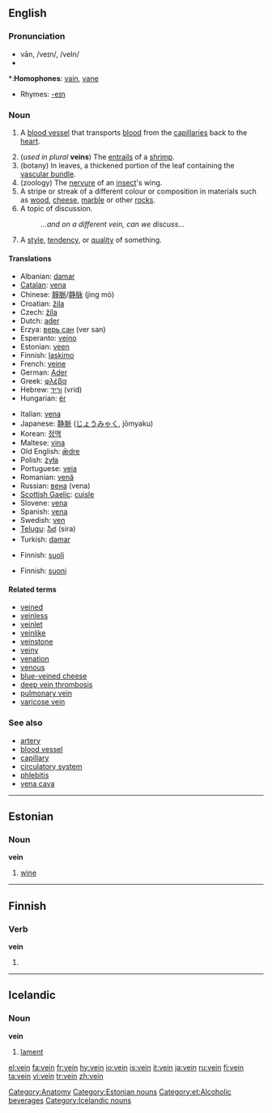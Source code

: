 {{wikipedia}}
==English==

===Pronunciation===
*vān, /veɪn/, /veIn/
*{{audio|en-us-vein.ogg|Audio (US)}}

*:'''Homophones''': [[vain]], [[vane]]
*Rhymes: [[Rhymes:English:-eɪn|-eɪn]]

===Noun===
{{en-noun}}

# {{anatomy}} A [[blood vessel]] that transports [[blood]] from the [[capillary|capillaries]] back to the [[heart]].
# (''used in plural'' '''veins''') The [[entrails]] of a [[shrimp]].
# (botany) In leaves, a thickened portion of the leaf containing the [[vascular bundle]].
# (zoology) The [[nervure]] of an [[insect]]'s wing.
# A stripe or streak of a different colour or composition in materials such as [[wood]], [[cheese]], [[marble]] or other [[rock]]s.
# A topic of discussion.
#:''...and on a different vein, can we discuss...''
# A [[style]], [[tendency]], or [[quality]] of something.

====Translations====
{{trans-top|blood vessel}}
*Albanian: [[damar]]
*[[Catalan]]: [[vena]] {{f}}
*Chinese: [[靜脈]]/[[静脉]] (jìng mò)
*Croatian: [[žila]] {{f}}
*Czech: [[žíla]] {{f}}
*Dutch: [[ader]] {{m}}
*Erzya: [[верь сан]] (ver san)
*Esperanto: [[vejno]]
*Estonian: [[veen#Estonian|veen]]
*Finnish: [[laskimo]]
*French: [[veine]] {{f}}
*German: [[Ader]] {{f}}
*Greek: [[φλέβα]] {{f}}
*Hebrew: [[וריד]] (vrid) {{m}}
*Hungarian: [[ér]]
{{trans-mid}}
*Italian: [[vena]] {{f}}
*Japanese: [[静脈]] ([[じょうみゃく]], jōmyaku)
*Korean: [[정맥]]
*Maltese: [[vina]] {{f}}
*Old English: [[ædre|ǣdre]] {{f}}
*Polish: [[żyła]] {{f}}
*Portuguese: [[veia]] {{f}}
*Romanian: [[venă]] {{f}}
*Russian: [[вена]] {{n}} (vena)
*[[Scottish Gaelic]]: [[cuisle]] {{f}}
*Slovene: [[vena]] {{f}}
*Spanish: [[vena]] {{f}}
*Swedish: [[ven]] {{c}}
*[[Telugu]]: [[సిర]] (sira)
*Turkish: [[damar]]
{{trans-bottom}}

{{trans-top|entrails of a shrimp}}
*Finnish: [[suoli]]
{{trans-mid}}
{{trans-bottom}}

{{trans-top|stripe or streak}}
*Finnish: [[suoni]]
{{trans-mid}}
{{trans-bottom}}

====Related terms====
*[[veined]]
*[[veinless]]
*[[veinlet]]
*[[veinlike]]
*[[veinstone]]
*[[veiny]]
*[[venation]]
*[[venous]]
*[[blue-veined cheese]]
*[[deep vein thrombosis]]
*[[pulmonary vein]]
*[[varicose vein]]

===See also===
*[[artery]]
*[[blood vessel]]
*[[capillary]]
*[[circulatory system]]
*[[phlebitis]]
*[[vena cava]]

[[Category:Anatomy]]

----

==Estonian==
{{wikipedia|lang=et}}

===Noun===
'''vein'''

# [[wine]]

[[Category:Estonian nouns]]
[[Category:et:Alcoholic beverages]]

----

==Finnish==

===Verb===
'''vein'''

# {{fi-first person singular indicative past of|viedä}}

----

==Icelandic==

===Noun===
'''vein'''

# [[lament]]

[[Category:Icelandic nouns]]

[[el:vein]]
[[fa:vein]]
[[fr:vein]]
[[hy:vein]]
[[io:vein]]
[[is:vein]]
[[it:vein]]
[[ja:vein]]
[[ru:vein]]
[[fi:vein]]
[[ta:vein]]
[[vi:vein]]
[[tr:vein]]
[[zh:vein]]